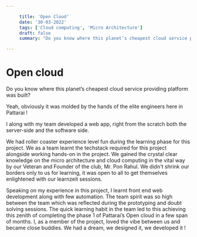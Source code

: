 ```yaml
---

     title: 'Open Cloud'
     date: '30-03-2022'
     tags: ['Cloud computing', 'Micro Architecture']
     draft: false
     summary: "Do you know where this planet’s cheapest cloud service providing platform was built?"

---
```


# Open cloud

Do you know where this planet’s cheapest cloud service providing platform was built?

Yeah, obviously it was molded by the hands of the elite engineers here in Pattarai !

I along with my team developed a web app, right from the scratch both the server-side and the software side.

We had roller coaster experience level fun during the learning phase for this project. We as a team learnt the techstack required for this project alongside working hands-on in the project. We gained the crystal clear knowledge on the micro architecture and cloud computing in the vital way by our Veteran and Founder of the club, Mr. Pon Rahul. We didn't shrink our borders only to us for learning, it was open to all to get themselves enlightened with our learnzeit sessions.

Speaking on my experience in this project, I learnt front end web development along with few automation. The team spirit was so high between the team which was reflected during the prototyping and doubt solving sessions. The quick learning habit in the team led to this achieving this zenith of completing the phase 1 of Pattarai’s Open cloud in a few span of months. I, as a member of the project, loved the vibe between us and became close buddies. We had a dream, we designed it, we developed it !
